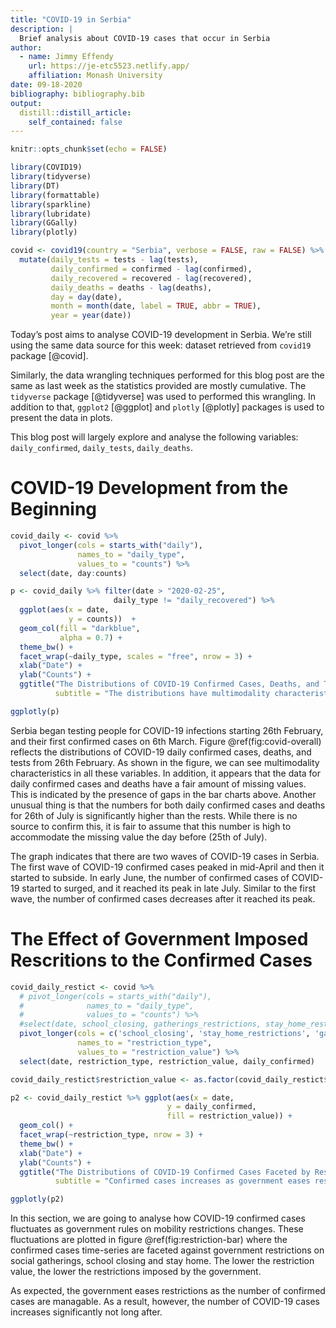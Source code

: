 ```yaml
---
title: "COVID-19 in Serbia"
description: |
  Brief analysis about COVID-19 cases that occur in Serbia
author:
  - name: Jimmy Effendy 
    url: https://je-etc5523.netlify.app/
    affiliation: Monash University
date: 09-18-2020
bibliography: bibliography.bib
output:
  distill::distill_article:
    self_contained: false
---
```


```r
knitr::opts_chunk$set(echo = FALSE)
```

```r
library(COVID19)
library(tidyverse)
library(DT)
library(formattable)
library(sparkline)
library(lubridate)
library(GGally)
library(plotly)
```

```r
covid <- covid19(country = "Serbia", verbose = FALSE, raw = FALSE) %>%
  mutate(daily_tests = tests - lag(tests),
         daily_confirmed = confirmed - lag(confirmed),
         daily_recovered = recovered - lag(recovered),
         daily_deaths = deaths - lag(deaths),
         day = day(date),
         month = month(date, label = TRUE, abbr = TRUE),
         year = year(date))
```

Today's post aims to analyse COVID-19 development in Serbia. We're still using the same data source for this week: dataset retrieved from `covid19` package [@covid].

Similarly, the data wrangling techniques performed for this blog post are the same as last week as the statistics provided are mostly cumulative. The `tidyverse` package [@tidyverse] was used to performed this wrangling. In addition to that, `ggplot2` [@ggplot] and `plotly` [@plotly] packages is used to present the data in plots.

This blog post will largely explore and analyse the following variables: `daily_confirmed`, `daily_tests`, `daily_deaths`.

# COVID-19 Development from the Beginning

```r
covid_daily <- covid %>% 
  pivot_longer(cols = starts_with("daily"),
               names_to = "daily_type",
               values_to = "counts") %>% 
  select(date, day:counts)

p <- covid_daily %>% filter(date > "2020-02-25",
                       daily_type != "daily_recovered") %>% 
  ggplot(aes(x = date,
             y = counts))  +
  geom_col(fill = "darkblue",
           alpha = 0.7) +
  theme_bw() +
  facet_wrap(~daily_type, scales = "free", nrow = 3) +
  xlab("Date") +
  ylab("Counts") +
  ggtitle("The Distributions of COVID-19 Confirmed Cases, Deaths, and Tests",
          subtitle = "The distributions have multimodality characteristics")

ggplotly(p)
```

Serbia began testing people for COVID-19 infections starting 26th February, and their first confirmed cases on 6th March. Figure \@ref(fig:covid-overall) reflects the distributions of COVID-19 daily confirmed cases, deaths, and tests from 26th February. As shown in the figure, we can see multimodality characteristics in all these variables. In addition, it appears that the data for daily confirmed cases and deaths have a fair amount of missing values. This is indicated by the presence of gaps in the bar charts above. Another unusual thing is that the numbers for both daily confirmed cases and deaths for 26th of July is significantly higher than the rests. While there is no source to confirm this, it is fair to assume that this number is high to accommodate the missing value the day before (25th of July).

The graph indicates that there are two waves of COVID-19 cases in Serbia. The first wave of COVID-19 confirmed cases peaked in mid-April and then it started to subside. In early June, the number of confirmed cases of COVID-19 started to surged, and it reached its peak in late July. Similar to the first wave, the number of confirmed cases decreases after it reached its peak.

# The Effect of Government Imposed Rescritions to the Confirmed Cases

```r
covid_daily_restict <- covid %>% 
  # pivot_longer(cols = starts_with("daily"),
  #              names_to = "daily_type",
  #              values_to = "counts") %>% 
  #select(date, school_closing, gatherings_restrictions, stay_home_restrictions, day:counts) %>% 
  pivot_longer(cols = c('school_closing', 'stay_home_restrictions', 'gatherings_restrictions'),
               names_to = "restriction_type",
               values_to = "restriction_value") %>% 
  select(date, restriction_type, restriction_value, daily_confirmed)

covid_daily_restict$restriction_value <- as.factor(covid_daily_restict$restriction_value)
```

```r
p2 <- covid_daily_restict %>% ggplot(aes(x = date,
                                   y = daily_confirmed,
                                   fill = restriction_value)) +
  geom_col() +
  facet_wrap(~restriction_type, nrow = 3) +
  theme_bw() +
  xlab("Date") +
  ylab("Counts") +
  ggtitle("The Distributions of COVID-19 Confirmed Cases Faceted by Restrictions",
          subtitle = "Confirmed cases increases as government eases restrictions")

ggplotly(p2)
```

In this section, we are going to analyse how COVID-19 confirmed cases fluctuates as government rules on mobility restrictions changes. These fluctuations are plotted in figure  \@ref(fig:restriction-bar) where the confirmed cases time-series are faceted against government restrictions on social gatherings, school closing and stay home. The lower the restriction value, the lower the restrictions imposed by the government.

As expected, the government eases restrictions as the number of confirmed cases are managable. As a result, however, the number of COVID-19 cases increases significantly not long after.

